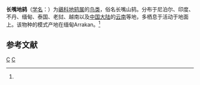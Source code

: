 {{Speciesbox 
| taxon = Zoothera marginata
| status = LC
| status_system = IUCN3.1
| status_ref = <ref>{{cite iucn|url=https://www.iucnredlist.org/details/22708532/0 |title=''Zoothera marginata'' |author=BirdLife International |author-link=BirdLife International |year=2012 |access-date=26 November 2013|ref=harv}}</ref>
| binomial_authority = Blyth, 1847<ref name='id3156'>{{cite web| url =http://www.bioinfo.cn/db05/BjdwSpecies.php?action=view&id=3156| title =长嘴地鸫| work =《中国动物物种编目数据库》| publisher =中国科学院微生物研究所| author =中国科学院动物研究所| accessdate =2009-04-04| archive-date =2016-03-05| archive-url =https://web.archive.org/web/20160305035852/http://www.bioinfo.cn/db05/BjdwSpecies.php?action=view&id=3156| dead-url =yes}}</ref>
}}

'''长嘴地鸫'''（[[学名|学名]]：{{lang|la|''Zoothera marginata''}}）为[[鶲科|鶲科]][[地鸫属|地鸫属]]的[[鸟类|鸟类]]，俗名长嘴山鸫。分布于尼泊尔、印度、不丹、缅甸、泰国、老挝、越南以及[[中国大陆|中国大陆]]的[[云南|云南]]等地，多栖息于活动于地面上。该物种的模式产地在缅甸Arrakan。<ref name='id3156'/>

== 参考文献 ==
{{reflist}}

{{Taxonbar}}
[[Category:1847年描述的鸟类|C]]
[[Category:地鸫属|C]]